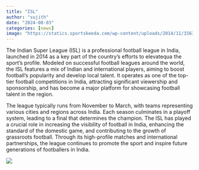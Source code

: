 ```yaml
---
title: "ISL"
author: "sujith"
date: "2024-08-03"
categories: [news]
image: "https://statics.sportskeeda.com/wp-content/uploads/2014/11/1563_isl-logo-white-1416839064.jpg"
---
```


The Indian Super League (ISL) is a professional football league in India, launched in 2014 as a key part of the country's efforts to elevatequa the sport's profile. Modeled on successful football leagues around the world, the ISL features a mix of Indian and international players, aiming to boost football's popularity and develop local talent. It operates as one of the top-tier football competitions in India, attracting significant viewership and sponsorship, and has become a major platform for showcasing football talent in the region.

The league typically runs from November to March, with teams representing various cities and regions across India. Each season culminates in a playoff system, leading to a final that determines the champion. The ISL has played a crucial role in increasing the visibility of football in India, enhancing the standard of the domestic game, and contributing to the growth of grassroots football. Through its high-profile matches and international partnerships, the league continues to promote the sport and inspire future generations of footballers in India.


![](https://www.indiasports.com/wp-content/uploads/2020/08/how-much-does-isl-champions-get.png)


